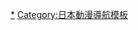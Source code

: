 {{Navbox
|name = 魔法老師
|title = [[魔法老師]]（作者：[[赤松健]]）
|group1 = 作品相關
|list1 = 
 {{navbox subgroup
 |group1 = [[魔法老師 (動畫)|動畫]]
 |list1 = [[魔法老師 (動畫)#2005年電視動畫|魔法老師!]] - [[魔法老師 (動畫)#OVA|OVA春與夏]] -[[魔法老師 (動畫)#2005年電視動畫|魔法老師!?]] -[[魔法老師 (動畫)#白之翼 ALA ALBA|白之翼 ALA ALBA]] -[[魔法老師 (動畫)#另一個世界|另一個世界&Extra]] -[[劇場版 魔法老師！ ANIME FINAL|劇場版]]
 |group2 = 漫畫
 |list2 = [[魔法老師!?neo]] - [[魔法老師幼幼班]] 
 |group3 = 其他
 |list3 = [[魔法老師商品列表|商品列表]] - [[魔法老師事物列表|事物列表]]
 }}
|group2 = 登場角色
|list2= [[涅吉·史普林菲爾德]] - [[神樂坂明日菜]] - [[魔法老師角色列表|角色列表]]
|group3 = 音樂
|list3 = [[魔法老師 班級聲優系列]] - 
|group4 = 用語
|list4 = {{link-ja|暫定契約卡|パクティオーカード}} - {{link-ja|京都神鳴流|京都神鳴流}} - {{link-ja|麻帆良學園都市|麻帆良学園都市}}
|group5 = 相關作品
|list5 = [[UQ HOLDER!|悠久持有者]]
}}<noinclude>
{{DEFAULTSORT:Negima}}
[[Category:魔法老師|*]]
[[Category:日本動漫導航模板]]
</noinclude>